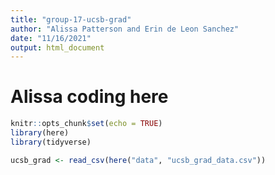 ```yaml
---
title: "group-17-ucsb-grad"
author: "Alissa Patterson and Erin de Leon Sanchez"
date: "11/16/2021"
output: html_document
---
```

# Alissa coding here
```r
knitr::opts_chunk$set(echo = TRUE)
library(here)
library(tidyverse)
```

```r
ucsb_grad <- read_csv(here("data", "ucsb_grad_data.csv"))
```

